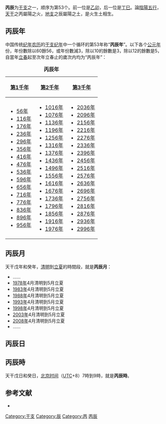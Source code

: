 {{Ganzhi-1}}

'''丙辰'''为[[干支|干支]]之一，顺序为第53个。前一位是[[乙卯|乙卯]]，后一位是[[丁巳|丁巳]]。論[[陰陽|陰陽]][[五行|五行]]，[[天干|天干]]之丙屬陽之火，[[地支|地支]]之辰屬陽之土，是火生土相生。

== 丙辰年 ==
中国传统[[纪年|纪年]][[农历|农历]]的[[干支纪年|干支纪年]]中一个循环的第53年称“'''丙辰年'''”。以下各个[[公元|公元]][[年|年]]份，年份數除以60餘56，或年份數減3，除以10的餘數是3，除以12的餘數是5，自當年[[立春|立春]]起至次年立春止的歲次内均为“丙辰年”：

{| class="wikitable"
|+'''丙辰年'''
|-
![[第1千年|第1千年]]!![[第2千年|第2千年]]!![[第3千年|第3千年]]
|-
|
*[[56年|56年]]
*[[116年|116年]]
*[[176年|176年]]
*[[236年|236年]]
*[[296年|296年]]
*[[356年|356年]]
*[[416年|416年]]
*[[476年|476年]]
*[[536年|536年]]
*[[596年|596年]]
*[[656年|656年]]
*[[716年|716年]]
*[[776年|776年]]
*[[836年|836年]]
*[[896年|896年]]
*[[956年|956年]]
|
*[[1016年|1016年]]
*[[1076年|1076年]]
*[[1136年|1136年]]
*[[1196年|1196年]]
*[[1256年|1256年]]
*[[1316年|1316年]]
*[[1376年|1376年]]
*[[1436年|1436年]]
*[[1496年|1496年]]
*[[1556年|1556年]]
*[[1616年|1616年]]
*[[1676年|1676年]]
*[[1736年|1736年]]
*[[1796年|1796年]]
*[[1856年|1856年]]
*[[1916年|1916年]]
*[[1976年|1976年]]
|
*[[2036年|2036年]]
*[[2096年|2096年]]
*[[2156年|2156年]]
*[[2216年|2216年]]
*[[2276年|2276年]]
*[[2336年|2336年]]
*[[2396年|2396年]]
*[[2456年|2456年]]
*[[2516年|2516年]]
*[[2576年|2576年]]
*[[2636年|2636年]]
*[[2696年|2696年]]
*[[2756年|2756年]]
*[[2816年|2816年]]
*[[2876年|2876年]]
*[[2936年|2936年]]
*[[2996年|2996年]]
|}

== 丙辰月 ==
天干戊年和癸年，[[清明|清明]]到[[立夏|立夏]]的時間段，就是'''丙辰月'''：

*……
*[[1978年|1978年]]4月清明到5月立夏
*[[1983年|1983年]]4月清明到5月立夏
*[[1988年|1988年]]4月清明到5月立夏
*[[1993年|1993年]]4月清明到5月立夏
*[[1998年|1998年]]4月清明到5月立夏
*[[2003年|2003年]]4月清明到5月立夏
*[[2008年|2008年]]4月清明到5月立夏
*……

== 丙辰日 ==
{{平年干支紀日	
|J101=	77年、157年、237年、317年、397年、477年、557年、637年、717年、797年、877年、957年、1037年、1117年、1197年、1277年、1357年、1437年、1517年、1597年、……
|J102=	54年、134年、214年、294年、374年、454年、534年、614年、694年、774年、854年、934年、1014年、1094年、1174年、1254年、1334年、1414年、1494年、1574年、……
|J103=	31年、111年、191年、271年、351年、431年、511年、591年、671年、751年、831年、911年、991年、1071年、1151年、1231年、1311年、1391年、1471年、1551年、……
|J104=	65年、145年、225年、305年、385年、465年、545年、625年、705年、785年、865年、945年、1025年、1105年、1185年、1265年、1345年、1425年、1505年、1585年、……
|J105=	42年、122年、202年、282年、362年、442年、522年、602年、682年、762年、842年、922年、1002年、1082年、1162年、1242年、1322年、1402年、1482年、1562年、……
|J106=	19年、99年、179年、259年、339年、419年、499年、579年、659年、739年、819年、899年、979年、1059年、1139年、1219年、1299年、1379年、1459年、1539年、1619年、……
|J107=	53年、133年、213年、293年、373年、453年、533年、613年、693年、773年、853年、933年、1013年、1093年、1173年、1253年、1333年、1413年、1493年、1573年、……
|J108=	30年、110年、190年、270年、350年、430年、510年、590年、670年、750年、830年、910年、990年、1070年、1150年、1230年、1310年、1390年、1470年、1550年、……
|J109=	7年、87年、167年、247年、327年、407年、487年、567年、647年、727年、807年、887年、967年、1047年、1127年、1207年、1287年、1367年、1447年、1527年、1607年、……
|J110=	41年、121年、201年、281年、361年、441年、521年、601年、681年、761年、841年、921年、1001年、1081年、1161年、1241年、1321年、1401年、1481年、1561年、……
|J111=	18年、98年、178年、258年、338年、418年、498年、578年、658年、738年、818年、898年、978年、1058年、1138年、1218年、1298年、1378年、1458年、1538年、1618年、……
|J112=	75年、155年、235年、315年、395年、475年、555年、635年、715年、795年、875年、955年、1035年、1115年、1195年、1275年、1355年、1435年、1515年、1595年、……
|J113=	29年、109年、189年、269年、349年、429年、509年、589年、669年、749年、829年、909年、989年、1069年、1149年、1229年、1309年、1389年、1469年、1549年、……
|J114=	6年、86年、166年、246年、326年、406年、486年、566年、646年、726年、806年、886年、966年、1046年、1126年、1206年、1286年、1366年、1446年、1526年、1606年、……
|J115=	63年、143年、223年、303年、383年、463年、543年、623年、703年、783年、863年、943年、1023年、1103年、1183年、1263年、1343年、1423年、1503年、1583年、……
|J116=	17年、97年、177年、257年、337年、417年、497年、577年、657年、737年、817年、897年、977年、1057年、1137年、1217年、1297年、1377年、1457年、1537年、1617年、……
|J117=	74年、154年、234年、314年、394年、474年、554年、634年、714年、794年、874年、954年、1034年、1114年、1194年、1274年、1354年、1434年、1514年、1594年、……
|J118=	51年、131年、211年、291年、371年、451年、531年、611年、691年、771年、851年、931年、1011年、1091年、1171年、1251年、1331年、1411年、1491年、1571年、……
|J119=	5年、85年、165年、245年、325年、405年、485年、565年、645年、725年、805年、885年、965年、1045年、1125年、1205年、1285年、1365年、1445年、1525年、1605年、……
|J120=	62年、142年、222年、302年、382年、462年、542年、622年、702年、782年、862年、942年、1022年、1102年、1182年、1262年、1342年、1422年、1502年、1582年、……
|J121=	39年、119年、199年、279年、359年、439年、519年、599年、679年、759年、839年、919年、999年、1079年、1159年、1239年、1319年、1399年、1479年、1559年、……
|J122=	73年、153年、233年、313年、393年、473年、553年、633年、713年、793年、873年、953年、1033年、1113年、1193年、1273年、1353年、1433年、1513年、1593年、……
|J123=	50年、130年、210年、290年、370年、450年、530年、610年、690年、770年、850年、930年、1010年、1090年、1170年、1250年、1330年、1410年、1490年、1570年、……
|J124=	27年、107年、187年、267年、347年、427年、507年、587年、667年、747年、827年、907年、987年、1067年、1147年、1227年、1307年、1387年、1467年、1547年、……
|J125=	61年、141年、221年、301年、381年、461年、541年、621年、701年、781年、861年、941年、1021年、1101年、1181年、1261年、1341年、1421年、1501年、1581年、……
|J126=	38年、118年、198年、278年、358年、438年、518年、598年、678年、758年、838年、918年、998年、1078年、1158年、1238年、1318年、1398年、1478年、1558年、……
|J127=	15年、95年、175年、255年、335年、415年、495年、575年、655年、735年、815年、895年、975年、1055年、1135年、1215年、1295年、1375年、1455年、1535年、1615年、……
|J128=	49年、129年、209年、289年、369年、449年、529年、609年、689年、769年、849年、929年、1009年、1089年、1169年、1249年、1329年、1409年、1489年、1569年、……
|J129=	26年、106年、186年、266年、346年、426年、506年、586年、666年、746年、826年、906年、986年、1066年、1146年、1226年、1306年、1386年、1466年、1546年、……
|J130=	83年、163年、243年、323年、403年、483年、563年、643年、723年、803年、883年、963年、1043年、1123年、1203年、1283年、1363年、1443年、1523年、1603年、……
|J131=	37年、117年、197年、277年、357年、437年、517年、597年、677年、757年、837年、917年、997年、1077年、1157年、1237年、1317年、1397年、1477年、1557年、……
|J201=	14年、94年、174年、254年、334年、414年、494年、574年、654年、734年、814年、894年、974年、1054年、1134年、1214年、1294年、1374年、1454年、1534年、1614年、……
|J202=	71年、151年、231年、311年、391年、471年、551年、631年、711年、791年、871年、951年、1031年、1111年、1191年、1271年、1351年、1431年、1511年、1591年、……
|J203=	25年、105年、185年、265年、345年、425年、505年、585年、665年、745年、825年、905年、985年、1065年、1145年、1225年、1305年、1385年、1465年、1545年、……
|J204=	82年、162年、242年、322年、402年、482年、562年、642年、722年、802年、882年、962年、1042年、1122年、1202年、1282年、1362年、1442年、1522年、1602年、……
|J205=	59年、139年、219年、299年、379年、459年、539年、619年、699年、779年、859年、939年、1019年、1099年、1179年、1259年、1339年、1419年、1499年、1579年、……
|J206=	13年、93年、173年、253年、333年、413年、493年、573年、653年、733年、813年、893年、973年、1053年、1133年、1213年、1293年、1373年、1453年、1533年、1613年、……
|J207=	70年、150年、230年、310年、390年、470年、550年、630年、710年、790年、870年、950年、1030年、1110年、1190年、1270年、1350年、1430年、1510年、1590年、……
|J208=	47年、127年、207年、287年、367年、447年、527年、607年、687年、767年、847年、927年、1007年、1087年、1167年、1247年、1327年、1407年、1487年、1567年、……
|J209=	81年、161年、241年、321年、401年、481年、561年、641年、721年、801年、881年、961年、1041年、1121年、1201年、1281年、1361年、1441年、1521年、1601年、……
|J210=	58年、138年、218年、298年、378年、458年、538年、618年、698年、778年、858年、938年、1018年、1098年、1178年、1258年、1338年、1418年、1498年、1578年、……
|J211=	35年、115年、195年、275年、355年、435年、515年、595年、675年、755年、835年、915年、995年、1075年、1155年、1235年、1315年、1395年、1475年、1555年、……
|J212=	69年、149年、229年、309年、389年、469年、549年、629年、709年、789年、869年、949年、1029年、1109年、1189年、1269年、1349年、1429年、1509年、1589年、……
|J213=	46年、126年、206年、286年、366年、446年、526年、606年、686年、766年、846年、926年、1006年、1086年、1166年、1246年、1326年、1406年、1486年、1566年、……
|J214=	23年、103年、183年、263年、343年、423年、503年、583年、663年、743年、823年、903年、983年、1063年、1143年、1223年、1303年、1383年、1463年、1543年、1623年、……
|J215=	57年、137年、217年、297年、377年、457年、537年、617年、697年、777年、857年、937年、1017年、1097年、1177年、1257年、1337年、1417年、1497年、1577年、……
|J216=	34年、114年、194年、274年、354年、434年、514年、594年、674年、754年、834年、914年、994年、1074年、1154年、1234年、1314年、1394年、1474年、1554年、……
|J217=	11年、91年、171年、251年、331年、411年、491年、571年、651年、731年、811年、891年、971年、1051年、1131年、1211年、1291年、1371年、1451年、1531年、1611年、……
|J218=	45年、125年、205年、285年、365年、445年、525年、605年、685年、765年、845年、925年、1005年、1085年、1165年、1245年、1325年、1405年、1485年、1565年、……
|J219=	22年、102年、182年、262年、342年、422年、502年、582年、662年、742年、822年、902年、982年、1062年、1142年、1222年、1302年、1382年、1462年、1542年、1622年、……
|J220=	79年、159年、239年、319年、399年、479年、559年、639年、719年、799年、879年、959年、1039年、1119年、1199年、1279年、1359年、1439年、1519年、1599年、……
|J221=	33年、113年、193年、273年、353年、433年、513年、593年、673年、753年、833年、913年、993年、1073年、1153年、1233年、1313年、1393年、1473年、1553年、……
|J222=	10年、90年、170年、250年、330年、410年、490年、570年、650年、730年、810年、890年、970年、1050年、1130年、1210年、1290年、1370年、1450年、1530年、1610年、……
|J223=	67年、147年、227年、307年、387年、467年、547年、627年、707年、787年、867年、947年、1027年、1107年、1187年、1267年、1347年、1427年、1507年、1587年、……
|J224=	21年、101年、181年、261年、341年、421年、501年、581年、661年、741年、821年、901年、981年、1061年、1141年、1221年、1301年、1381年、1461年、1541年、1621年、……
|J225=	78年、158年、238年、318年、398年、478年、558年、638年、718年、798年、878年、958年、1038年、1118年、1198年、1278年、1358年、1438年、1518年、1598年、……
|J226=	55年、135年、215年、295年、375年、455年、535年、615年、695年、775年、855年、935年、1015年、1095年、1175年、1255年、1335年、1415年、1495年、1575年、……
|J227=	9年、89年、169年、249年、329年、409年、489年、569年、649年、729年、809年、889年、969年、1049年、1129年、1209年、1289年、1369年、1449年、1529年、1609年、……
|J228=	66年、146年、226年、306年、386年、466年、546年、626年、706年、786年、866年、946年、1026年、1106年、1186年、1266年、1346年、1426年、1506年、1586年、……
|J301=	43年、123年、203年、283年、363年、443年、523年、603年、683年、763年、843年、923年、1003年、1083年、1163年、1243年、1323年、1403年、1483年、1563年、……
|G101=	1599年、1679年、1702年、1782年、1805年、1885年、1931年、2011年、2091年
|G102=	1633年、1759年、1862年、1965年、2045年
|G103=	1610年、1690年、1713年、1793年、1839年、1942年、2022年
|G104=	1587年、1667年、1770年、1873年、1919年、1999年、2079年
|G105=	1621年、1747年、1850年、1953年、2033年
|G106=	1598年、1678年、1701年、1781年、1827年、1930年、2010年、2090年
|G107=	1655年、1758年、1861年、1907年、1987年、2067年
|G108=	1609年、1689年、1735年、1838年、1941年、2021年
|G109=	1586年、1666年、1769年、1815年、1895年、1918年、1998年、2078年
|G110=	1643年、1746年、1849年、1975年、2055年
|G111=	1597年、1677年、1700年、1723年、1826年、1929年、2009年、2089年
|G112=	1654年、1757年、1803年、1883年、1906年、1986年、2066年
|G113=	1631年、1734年、1837年、1963年、2043年
|G114=	1585年、1665年、1711年、1791年、1814年、1894年、1917年、1997年、2077年、2100年
|G115=	1642年、1745年、1871年、1974年、2054年
|G116=	1619年、1699年、1722年、1825年、1951年、2031年
|G117=	1653年、1779年、1802年、1882年、1905年、1985年、2065年
|G118=	1630年、1733年、1859年、1962年、2042年
|G119=	1607年、1687年、1710年、1790年、1813年、1893年、1939年、2019年、2099年
|G120=	1641年、1767年、1870年、1973年、2053年
|G121=	1618年、1698年、1721年、1847年、1950年、2030年
|G122=	1595年、1675年、1778年、1801年、1881年、1927年、2007年、2087年
|G123=	1629年、1755年、1858年、1961年、2041年
|G124=	1606年、1686年、1709年、1789年、1835年、1938年、2018年、2098年
|G125=	1583年、1663年、1766年、1869年、1915年、1995年、2075年
|G126=	1617年、1697年、1743年、1846年、1949年、2029年
|G127=	1594年、1674年、1777年、1800年、1823年、1926年、2006年、2086年
|G128=	1651年、1754年、1857年、1903年、1983年、2063年
|G129=	1605年、1685年、1731年、1834年、1937年、2017年、2097年
|G130=	1582年、1662年、1765年、1811年、1891年、1914年、1994年、2074年
|G131=	1639年、1742年、1845年、1971年、2051年
|G201=	1593年、1673年、1719年、1799年、1822年、1925年、2005年、2085年
|G202=	1650年、1753年、1879年、1902年、1982年、2062年
|G203=	1627年、1730年、1833年、1959年、2039年
|G204=	1661年、1707年、1787年、1810年、1890年、1913年、1993年、2073年
|G205=	1638年、1741年、1867年、1970年、2050年
|G206=	1615年、1695年、1718年、1798年、1821年、1947年、2027年
|G207=	1649年、1775年、1878年、1901年、1981年、2061年
|G208=	1626年、1729年、1855年、1958年、2038年
|G209=	1603年、1683年、1706年、1786年、1809年、1889年、1935年、2015年、2095年
|G210=	1637年、1763年、1866年、1969年、2049年
|G211=	1614年、1694年、1717年、1797年、1843年、1946年、2026年
|G212=	1591年、1671年、1774年、1877年、1900年、1923年、2003年、2083年
|G213=	1625年、1751年、1854年、1957年、2037年
|G214=	1602年、1682年、1705年、1785年、1831年、1934年、2014年、2094年
|G215=	1659年、1762年、1865年、1911年、1991年、2071年
|G216=	1613年、1693年、1739年、1842年、1945年、2025年
|G217=	1590年、1670年、1773年、1819年、1899年、1922年、2002年、2082年
|G218=	1647年、1750年、1853年、1979年、2059年
|G219=	1601年、1681年、1727年、1830年、1933年、2013年、2093年
|G220=	1658年、1761年、1807年、1887年、1910年、1990年、2070年
|G221=	1635年、1738年、1841年、1967年、2047年
|G222=	1589年、1669年、1715年、1795年、1818年、1898年、1921年、2001年、2081年
|G223=	1646年、1749年、1875年、1978年、2058年
|G224=	1623年、1726年、1829年、1955年、2035年
|G225=	1657年、1703年、1783年、1806年、1886年、1909年、1989年、2069年
|G226=	1634年、1737年、1863年、1966年、2046年
|G227=	1611年、1691年、1714年、1794年、1817年、1897年、1943年、2023年
|G228=	1645年、1771年、1874年、1977年、2057年
|G301=	1622年、1725年、1851年、1954年、2034年
}}	
	
{{閏年干支紀日	
|J101=	20年、100年、180年、260年、340年、420年、500年、580年、660年、740年、820年、900年、980年、1060年、1140年、1220年、1300年、1380年、1460年、1540年、……
|J102=	無
|J103=	無
|J104=	8年、88年、168年、248年、328年、408年、488年、568年、648年、728年、808年、888年、968年、1048年、1128年、1208年、1288年、1368年、1448年、1528年、……
|J105=	無
|J106=	無
|J107=	76年、156年、236年、316年、396年、476年、556年、636年、716年、796年、876年、956年、1036年、1116年、1196年、1276年、1356年、1436年、1516年、1596年、……
|J108=	無
|J109=	無
|J110=	64年、144年、224年、304年、384年、464年、544年、624年、704年、784年、864年、944年、1024年、1104年、1184年、1264年、1344年、1424年、1504年、1584年、……
|J111=	無
|J112=	無
|J113=	52年、132年、212年、292年、372年、452年、532年、612年、692年、772年、852年、932年、1012年、1092年、1172年、1252年、1332年、1412年、1492年、1572年、……
|J114=	無
|J115=	無
|J116=	40年、120年、200年、280年、360年、440年、520年、600年、680年、760年、840年、920年、1000年、1080年、1160年、1240年、1320年、1400年、1480年、1560年、……
|J117=	無
|J118=	無
|J119=	28年、108年、188年、268年、348年、428年、508年、588年、668年、748年、828年、908年、988年、1068年、1148年、1228年、1308年、1388年、1468年、1548年、……
|J120=	無
|J121=	無
|J122=	16年、96年、176年、256年、336年、416年、496年、576年、656年、736年、816年、896年、976年、1056年、1136年、1216年、1296年、1376年、1456年、1536年、……
|J123=	無
|J124=	無
|J125=	84年、164年、244年、324年、404年、484年、564年、644年、724年、804年、884年、964年、1044年、1124年、1204年、1284年、1364年、1444年、1524年、1604年、……
|J126=	無
|J127=	無
|J128=	72年、152年、232年、312年、392年、472年、552年、632年、712年、792年、872年、952年、1032年、1112年、1192年、1272年、1352年、1432年、1512年、1592年、……
|J129=	無
|J130=	無
|J131=	60年、140年、220年、300年、380年、460年、540年、620年、700年、780年、860年、940年、1020年、1100年、1180年、1260年、1340年、1420年、1500年、1580年、……
|J201=	無
|J202=	無
|J203=	48年、128年、208年、288年、368年、448年、528年、608年、688年、768年、848年、928年、1008年、1088年、1168年、1248年、1328年、1408年、1488年、1568年、……
|J204=	無
|J205=	無
|J206=	36年、116年、196年、276年、356年、436年、516年、596年、676年、756年、836年、916年、996年、1076年、1156年、1236年、1316年、1396年、1476年、1556年、……
|J207=	無
|J208=	無
|J209=	24年、104年、184年、264年、344年、424年、504年、584年、664年、744年、824年、904年、984年、1064年、1144年、1224年、1304年、1384年、1464年、1544年、……
|J210=	無
|J211=	無
|J212=	12年、92年、172年、252年、332年、412年、492年、572年、652年、732年、812年、892年、972年、1052年、1132年、1212年、1292年、1372年、1452年、1532年、……
|J213=	無
|J214=	無
|J215=	80年、160年、240年、320年、400年、480年、560年、640年、720年、800年、880年、960年、1040年、1120年、1200年、1280年、1360年、1440年、1520年、1600年、……
|J216=	無
|J217=	無
|J218=	68年、148年、228年、308年、388年、468年、548年、628年、708年、788年、868年、948年、1028年、1108年、1188年、1268年、1348年、1428年、1508年、1588年、……
|J219=	無
|J220=	無
|J221=	56年、136年、216年、296年、376年、456年、536年、616年、696年、776年、856年、936年、1016年、1096年、1176年、1256年、1336年、1416年、1496年、1576年、……
|J222=	無
|J223=	無
|J224=	44年、124年、204年、284年、364年、444年、524年、604年、684年、764年、844年、924年、1004年、1084年、1164年、1244年、1324年、1404年、1484年、1564年、……
|J225=	無
|J226=	無
|J227=	32年、112年、192年、272年、352年、432年、512年、592年、672年、752年、832年、912年、992年、1072年、1152年、1232年、1312年、1392年、1472年、1552年、……
|J228=	無
|J229=	無
|G101=	1828年
|G102=	1656年、1908年、1988年、2068年
|G103=	1736年
|G104=	1816年、1896年
|G105=	1644年、1976年、2056年
|G106=	1724年
|G107=	1804年、1884年、2064年
|G108=	1632年、1964年、2044年
|G109=	1712年、1792年
|G110=	1872年
|G111=	1620年、1952年、2032年
|G112=	1780年
|G113=	1860年
|G114=	1608年、1688年、1940年、2020年
|G115=	1768年
|G116=	1848年
|G117=	1596年、1676年、1928年、2008年、2088年
|G118=	1756年
|G119=	1836年
|G120=	1584年、1664年、1916年、1996年、2076年
|G121=	1744年
|G122=	1824年
|G123=	1652年、1904年、1984年、2064年
|G124=	1732年
|G125=	1812年、1892年、2072年
|G126=	1640年、1972年、2052年
|G127=	1720年
|G128=	1880年
|G129=	1628年、1960年、2040年
|G130=	1708年、1788年
|G131=	1868年
|G201=	1616年、1696年、1948年、2028年
|G202=	1776年
|G203=	1856年
|G204=	1604年、1684年、1936年、2016年、2096年
|G205=	1764年
|G206=	1844年
|G207=	1592年、1672年、1924年、2004年、2084年
|G208=	1752年
|G209=	1832年
|G210=	1660年、1912年、1992年、2072年
|G211=	1740年
|G212=	1820年
|G213=	1648年、1980年、2060年
|G214=	1728年
|G215=	1808年、1888年、2068年
|G216=	1636年、1968年、2048年
|G217=	1716年、1796年
|G218=	1876年
|G219=	1624年、1956年、2036年
|G220=	1704年、1784年
|G221=	1864年
|G222=	1612年、1692年、1944年、2024年
|G223=	1772年
|G224=	1852年
|G225=	1600年、1680年、1932年、2012年、2092年
|G226=	1760年
|G227=	1840年
|G228=	1588年、1668年、1920年、2000年、2080年
|G229=	1748年
}}

== 丙辰時 ==
天干戊日和癸日，[[北京时间|北京时间]]（[[协调世界时|UTC]]+8）7時到9時，就是'''丙辰時'''。

== 参考文献 ==
* {{中西曆轉換}}

[[Category:干支|Category:干支]]
[[Category:辰|Category:辰]]
[[Category:丙|Category:丙]]
[[Category:丙辰|]]